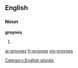 ==English==

===Noun===
'''groynes'''

# {{plural of|[[groyne]]}}

[[Category:English plurals]]

[[ar:groynes]]
[[fr:groynes]]
[[my:groynes]]